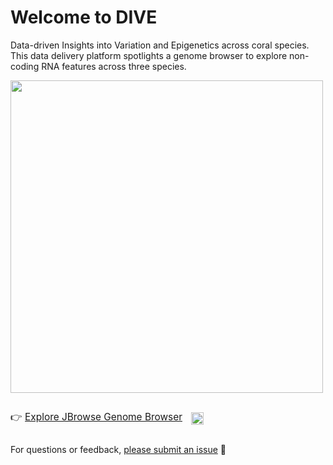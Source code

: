 # Welcome to DIVE 

Data-driven Insights into Variation and Epigenetics across coral species. This data delivery platform spotlights a genome browser to explore non-coding RNA features across three species.

![](img/dive.png){fig-align="center" width="500px"}


<div style="display: flex; align-items: center; gap: 1em;">

<span style="font-size: 1.1em;">👉 <a href="jbrowse/index.html">Explore JBrowse Genome Browser</a></span>

<a href="https://github.com/urol-e5/deep-dive-genome-browser/releases">
  <img src="https://img.shields.io/github/v/release/urol-e5/deep-dive-genome-browser" style="height: 1.4em;" />
</a>

</div>

For questions or feedback, [please submit an issue](https://github.com/urol-e5/deep-dive-genome-browser/issues/new/choose) 🧬
